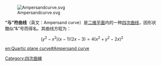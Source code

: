 [[File:Ampersandcurve.svg|thumb]]

'''“与”符曲线'''（英文：Ampersand curve）是[[二维平面|二维平面]]内的一种[[四次曲线|四次曲线]]，因形状酷似“&”号而得名。其曲线方程为：

:<math>\,(y^2-x^2)(x-1)(2x-3)=4(x^2+y^2-2x)^2</math>

{{幾何學小作品}}

[[Category:四次曲線|Category:四次曲線]]

[[en:Quartic_plane_curve#Ampersand_curve|en:Quartic plane curve#Ampersand curve]]